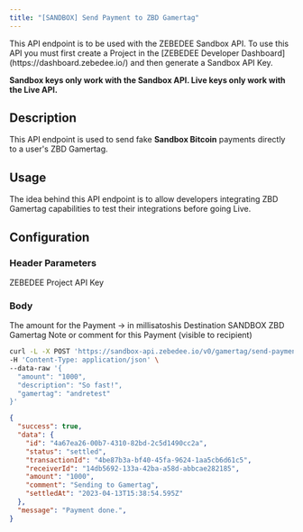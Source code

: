 ```yaml
---
title: "[SANDBOX] Send Payment to ZBD Gamertag"
---
```


<Warning>
This API endpoint is to be used with the ZEBEDEE Sandbox API. To use this API you must first create a Project in the [ZEBEDEE Developer Dashboard](https://dashboard.zebedee.io/) and then generate a Sandbox API Key.

**Sandbox keys only work with the Sandbox API. Live keys only work with the Live API.**
</Warning>

## Description

This API endpoint is used to send fake **Sandbox Bitcoin** payments directly to a user's ZBD Gamertag.

## Usage

The idea behind this API endpoint is to allow developers integrating ZBD Gamertag capabilities to test their integrations before going Live.

## Configuration

### Header Parameters

<ParamField body="Content-Type" type="application/json" />

<ParamField required body="apikey" type="string">
  ZEBEDEE Project API Key
</ParamField>

### Body

<ParamField required body="amount" type="string">
  The amount for the Payment -> in millisatoshis
</ParamField>

<ParamField required body="gamertag" type="string">
  Destination SANDBOX ZBD Gamertag
</ParamField>

<ParamField body="description" type="string">
  Note or comment for this Payment (visible to recipient)
</ParamField>

<RequestExample>

```bash Request
curl -L -X POST 'https://sandbox-api.zebedee.io/v0/gamertag/send-payment' \
-H 'Content-Type: application/json' \
--data-raw '{
  "amount": "1000",
  "description": "So fast!",
  "gamertag": "andretest"
}'
```

</RequestExample>

<ResponseExample>

```json Response
{
  "success": true,
  "data": {
    "id": "4a67ea26-00b7-4310-82bd-2c5d1490cc2a",
    "status": "settled",
    "transactionId": "4be87b3a-bf40-45fa-9624-1aa5cb6d61c5",
    "receiverId": "14db5692-133a-42ba-a58d-abbcae282185",
    "amount": "1000",
    "comment": "Sending to Gamertag",
    "settledAt": "2023-04-13T15:38:54.595Z"
  },
  "message": "Payment done.",
}
```

</ResponseExample>
